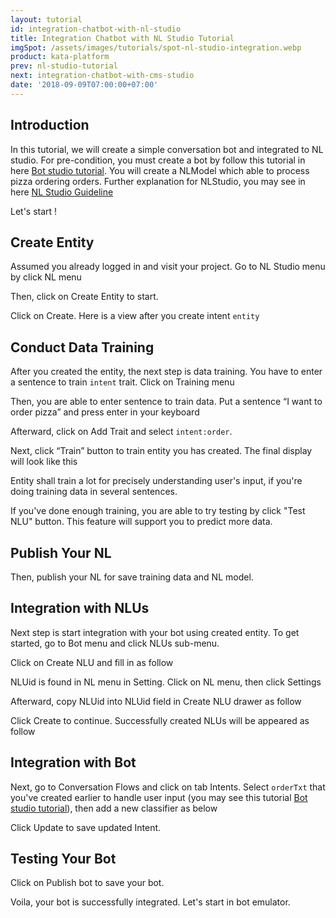 ```yaml
---
layout: tutorial
id: integration-chatbot-with-nl-studio
title: Integration Chatbot with NL Studio Tutorial
imgSpot: /assets/images/tutorials/spot-nl-studio-integration.webp
product: kata-platform
prev: nl-studio-tutorial
next: integration-chatbot-with-cms-studio
date: '2018-09-09T07:00:00+07:00'
---
```


## Introduction

In this tutorial, we will create a simple conversation bot and integrated to NL studio. For pre-condition, you must create a bot by follow this tutorial in here [Bot studio tutorial](/tutorials/bot-studio). You will create a NLModel which able to process pizza ordering orders. Further explanation for NLStudio, you may see in here [NL Studio Guideline](/tutorials/nl-studio)

Let's start !

## Create Entity

Assumed you already logged in and visit your project. Go to NL Studio menu by click NL menu

<ImageWrapper>
  <NextImage src="/assets/images/tutorials/bot-nl/bnl-1.webp" alt="bnl-1" />
</ImageWrapper>

Then, click on Create Entity to start.

<ImageWrapper>
  <NextImage src="/assets/images/tutorials/bot-nl/bnl-2.webp" alt="bnl-2" />
</ImageWrapper>

Click on Create. Here is a view after you create intent `entity`

<ImageWrapper>
  <NextImage src="/assets/images/tutorials/bot-nl/bnl-3.webp" alt="bnl-3" />
</ImageWrapper>

## Conduct Data Training

After you created the entity, the next step is data training. You have to enter a sentence to train `intent` trait. Click on Training menu

<ImageWrapper>
  <NextImage src="/assets/images/tutorials/bot-nl/bnl-4.webp" alt="bnl-4" />
</ImageWrapper>

Then, you are able to enter sentence to train data. Put a sentence “I want to order pizza” and press enter in your keyboard

<ImageWrapper>
  <NextImage src="/assets/images/tutorials/bot-nl/bnl-5.webp" alt="bnl-5" />
</ImageWrapper>

Afterward, click on Add Trait and select `intent:order`.

<ImageWrapper>
  <NextImage src="/assets/images/tutorials/bot-nl/bnl-6.webp" alt="bnl-6" />
</ImageWrapper>

Next, click “Train” button to train entity you has created. The final display will look like this

<ImageWrapper>
  <NextImage src="/assets/images/tutorials/bot-nl/bnl-7.webp" alt="bnl-7" />
</ImageWrapper>

Entity shall train a lot for precisely understanding user's input, if you're doing training data in several sentences.

<ImageWrapper>
  <NextImage src="/assets/images/tutorials/bot-nl/bnl-8.webp" alt="bnl-8" />
</ImageWrapper>

If you've done enough training, you are able to try testing by click "Test NLU" button. This feature will support you to predict more data.

<ImageWrapper>
  <NextImage src="/assets/images/tutorials/bot-nl/bnl-9.webp" alt="bnl-9" />
</ImageWrapper>

## Publish Your NL

Then, publish your NL for save training data and NL model.

<ImageWrapper>
  <NextImage src="/assets/images/tutorials/bot-nl/bnl-10.webp" alt="bnl-10" />
</ImageWrapper>

## Integration with NLUs

Next step is start integration with your bot using created entity. To get started, go to Bot menu and click NLUs sub-menu.

<ImageWrapper>
  <NextImage src="/assets/images/tutorials/bot-nl/bnl-11.webp" alt="bnl-11" />
</ImageWrapper>

Click on Create NLU and fill in as follow

<ImageWrapper>
  <NextImage src="/assets/images/tutorials/bot-nl/bnl-12.webp" alt="bnl-12" />
</ImageWrapper>

NLUid is found in NL menu in Setting. Click on NL menu, then click Settings

<ImageWrapper>
  <NextImage src="/assets/images/tutorials/bot-nl/bnl-13.webp" alt="bnl-13" />
</ImageWrapper>

Afterward, copy NLUid into NLUid field in Create NLU drawer as follow

<ImageWrapper>
  <NextImage src="/assets/images/tutorials/bot-nl/bnl-14.webp" alt="bnl-14" />
</ImageWrapper>

Click Create to continue. Successfully created NLUs will be appeared as follow

<ImageWrapper>
  <NextImage src="/assets/images/tutorials/bot-nl/bnl-15.webp" alt="bnl-15" />
</ImageWrapper>

## Integration with Bot

Next, go to Conversation Flows and click on tab Intents. Select `orderTxt` that you've created earlier to handle user input (you may see this tutorial [Bot studio tutorial](/tutorials/bot-studio/)), then add a new classifier as below

<ImageWrapper>
  <NextImage src="/assets/images/tutorials/bot-nl/bnl-16.webp" alt="bnl-16" />
</ImageWrapper>

Click Update to save updated Intent.

## Testing Your Bot

Click on Publish bot to save your bot.

<ImageWrapper>
  <NextImage src="/assets/images/tutorials/bot-nl/bnl-17.webp" alt="bnl-17" />
</ImageWrapper>

Voila, your bot is successfully integrated. Let's start in bot emulator.

<ImageWrapper>
  <NextImage src="/assets/images/tutorials/bot-nl/bnl-18.webp" alt="bnl-18" />
</ImageWrapper>
